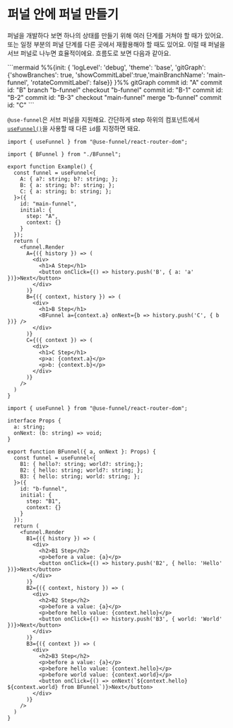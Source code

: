 
# 퍼널 안에 퍼널 만들기

퍼널을 개발하다 보면 하나의 상태를 만들기 위해 여러 단계를 거쳐야 할 때가 있어요. 또는 일정 부분의 퍼널 단계를 다른 곳에서 재활용해야 할 때도 있어요. 이럴 때 퍼널을 서브 퍼널로 나누면 효율적이에요. 흐름도로 보면 다음과 같아요.

<div className="w-full overflow-x-auto">
  <div className="min-w-0 flex justify-center scale-[0.65] sm:scale-75 md:scale-85 lg:scale-100">
    ```mermaid
    %%{init: { 'logLevel': 'debug', 'theme': 'base', 'gitGraph': {'showBranches': true, 'showCommitLabel':true,'mainBranchName': 'main-funnel', 'rotateCommitLabel': false}} }%%
    gitGraph
      commit id: "A"
      commit id: "B"
      branch "b-funnel"
      checkout "b-funnel"
      commit id: "B-1"
      commit id: "B-2"
      commit id: "B-3"
      checkout "main-funnel"
      merge "b-funnel"
      commit id: "C"
    ```
  </div>
</div>

`@use-funnel`은 서브 퍼널을 지원해요. 간단하게 <Keyword>step</Keyword> 하위의 컴포넌트에서 [`useFunnel()`](./use-funnel.ko.mdx)을 사용할 때 다른 `id`를 지정하면 돼요.

<div className='h-8' />
<Sandpack>

```tsx Example.tsx active
import { useFunnel } from "@use-funnel/react-router-dom";

import { BFunnel } from "./BFunnel";

export function Example() {
  const funnel = useFunnel<{
    A: { a?: string; b?: string; };
    B: { a: string; b?: string; };
    C: { a: string; b: string; };
  }>({
    id: "main-funnel",
    initial: {
      step: "A",
      context: {}
    }
  });
  return (
    <funnel.Render
      A={({ history }) => (
        <div>
          <h1>A Step</h1>
          <button onClick={() => history.push('B', { a: 'a' })}>Next</button>
        </div>
      )}
      B={({ context, history }) => (
        <div>
          <h1>B Step</h1>
          <BFunnel a={context.a} onNext={b => history.push('C', { b })} />
        </div>
      )}
      C={({ context }) => (
        <div>
          <h1>C Step</h1>
          <p>a: {context.a}</p>
          <p>b: {context.b}</p>
        </div>
      )}
    />
  )
}
```

```tsx BFunnel.tsx
import { useFunnel } from "@use-funnel/react-router-dom";

interface Props {
  a: string;
  onNext: (b: string) => void;
}

export function BFunnel({ a, onNext }: Props) {
  const funnel = useFunnel<{
    B1: { hello?: string; world?: string;};
    B2: { hello: string; world?: string; };
    B3: { hello: string; world: string; };
  }>({
    id: "b-funnel",
    initial: {
      step: "B1",
      context: {}
    }
  });
  return (
    <funnel.Render
      B1={({ history }) => (
        <div>
          <h2>B1 Step</h2>
          <p>before a value: {a}</p>
          <button onClick={() => history.push('B2', { hello: 'Hello' })}>Next</button>
        </div>
      )}
      B2={({ context, history }) => (
        <div>
          <h2>B2 Step</h2>
          <p>before a value: {a}</p>
          <p>before hello value: {context.hello}</p>
          <button onClick={() => history.push('B3', { world: 'World' })}>Next</button>
        </div>
      )}
      B3={({ context }) => (
        <div>
          <h2>B3 Step</h2>
          <p>before a value: {a}</p>
          <p>before hello value: {context.hello}</p>
          <p>before world value: {context.world}</p>
          <button onClick={() => onNext(`${context.hello} ${context.world} from BFunnel`)}>Next</button>
        </div>
      )}
    />
  )
}
```

</Sandpack>
